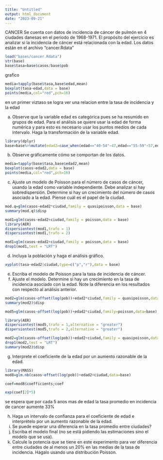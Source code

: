 ```yaml
---
title: "Untitled"
output: html_document
date: "2023-09-21"
---
```



CANCER
Se cuenta con datos de incidencia de cáncer de pulmón en 4 ciudades danesas en el período de 1968-1971. El propósito del ejercicio es analizar si la incidencia de cáncer está relacionada con la edad.
Los datos están en el archivo “cancer.Rdata”
```r
load("bases/cancer.Rdata")
str(base)
base$tasa=base$casos/base$pob
```
grafico
```r
media=tapply(base$tasa,base$edad,mean)
boxplot(tasa~edad,data = base)
points(media,col="red",pch=16)
```

en un primer viztaso se logra ver una relacion entre la tasa de incidencia y la edad

a.	Observe que la variable edad es categórica pues se ha resumido en grupos de edad.  Para el análisis se quiere usar la edad de forma numérica y para esto es necesario usar los puntos medios de cada intervalo.  Haga la transformación de la variable edad.
```r
library(dplyr)
base=base%>%mutate(edad2=case_when(edad=="40-54"~47,edad=="55-59"~57,edad=="60-64"~62,edad=="65-69"~67,edad=="70-74"~72,TRUE~75))
```


b.	Observe gráficamente cómo se comportan de los datos. 
```r
media=tapply(base$tasa,base$edad2,mean)
boxplot(casos~edad2,data = base)
points(media,col="red",pch=16)
```
c.	Ajuste un modelo de Poisson para el número de casos de cáncer, usando la edad como variable independiente.  Debe analizar si hay sobredispersión.  Determine si hay un crecimiento del número de casos asociado a la edad.  Piense cuál es el papel de la ciudad.
```r
mod.q=glm(casos~edad2*ciudad,family = quasipoisson,data = base)
summary(mod.q)$disp
```
```r
mod1=glm(casos~edad2+ciudad,family = poisson,data = base)
library(AER)
dispersiontest(mod1,trafo = 1)
dispersiontest(mod1,trafo = 2)
```
```r
mod1=glm(casos~edad2+ciudad,family = poisson,data = base)
drop1(mod1,test = "LRT")
```

d.	Incluya la población y haga el análisis gráfico.
```r
xyplot(tasa~edad2|ciudad,type=c("p","r"),data = base)
```

e.	Escriba el modelo de Poisson para la tasa de incidencia de cáncer. 
f.	Ajuste el modelo. Determine si hay un crecimiento en la tasa de incidencia asociado con la edad.  Note la diferencia en los resultados con respecto al análisis anterior.
```r
mod2=glm(casos~offset(log(pob))+edad2*ciudad,family = quasipoisson,data = base)
summary(mod2)$disp

mod5=glm(casos~offset(log(pob))+edad2*ciudad,family=poisson,data=base)
```
```r
library(AER)
dispersiontest(mod5,trafo = 1,alternative = "greater")
dispersiontest(mod5,trafo = 2,alternative = "greater")
```

```r
mod2=glm(casos~offset(log(pob))+edad2+ciudad,family = quasipoisson,data = base)
drop1(mod2,test = "LRT")
summary(mod2)$disp
```

g.	Interprete el coeficiente de la edad por un aumento razonable de la edad.

```r
library(MASS)
mod8=glm.nb(casos~offset(log(pob))+edad2+ciudad,data=base)
```

```r
coef=mod8$coefficients;coef
```
```r
exp(coef[2]*5)
```
se espera que por cada 5 anos mas de edad la tasa promedio en incidencia de cancer aumente 33%

h.	Haga un intervalo de confianza para el coeficiente de edad e interprételo por un aumento razonable de la edad.
i.	Se puede esperar una diferencia en la tasa promedio entre ciudades?
j.	Escriba el modelo final (no se está pidiendo las estimaciones sino el modelo que se usa).
k.	Calcule la potencia que se tiene en este experimento para ver diferencia entre ciudades de al menos un 20% en las medias de la tasa de incidencia.  Hágalo usando una distribución Poisson.
